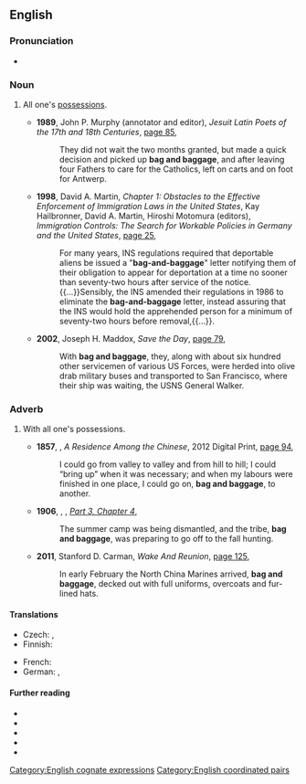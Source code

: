 ==English==

===Pronunciation===
* {{audio|en|en-au-bag and baggage.ogg|Audio (AU)}}

===Noun===
{{en-noun|-}}

# {{lb|en|chiefly|UK}} All one's [[possession]]s.
#* '''1989''', John P. Murphy (annotator and editor), ''Jesuit Latin Poets of the 17th and 18th Centuries'', [https://books.google.com.au/books?id=XSuCrI6lpxQC&pg=PA85&dq=%22bag+and+baggage%22&hl=en&sa=X&ved=0ahUKEwivueKHjfTVAhUKabwKHYW_C0IQ6AEIkQQwVQ#v=onepage&q=%22bag%20and%20baggage%22&f=false page 85],
#*: They did not wait the two months granted, but made a quick decision and picked up '''bag and baggage''', and after leaving four Fathers to care for the Catholics, left on carts and on foot for Antwerp.
#* '''1998''', David A. Martin, ''Chapter 1: Obstacles to the Effective Enforcement of Immigration Laws in the United States'', Kay Hailbronner, David A. Martin, Hiroshi Motomura (editors), ''Immigration Controls: The Search for Workable Policies in Germany and the United States'', [https://books.google.com.au/books?id=7tJoynDi5BsC&pg=PA25&dq=%22bag+and+baggage%22&hl=en&sa=X&ved=0ahUKEwivueKHjfTVAhUKabwKHYW_C0IQ6AEIPjAE#v=onepage&q=%22bag%20and%20baggage%22&f=false page 25],
#*: For many years, INS regulations required that deportable aliens be issued a "'''bag-and-baggage'''" letter notifying them of their obligation to appear for deportation at a time no sooner than seventy-two hours after service of the notice.{{...}}Sensibly, the INS amended their regulations in 1986 to eliminate the '''bag-and-baggage''' letter, instead assuring that the INS would hold the apprehended person for a minimum of seventy-two hours before removal,{{...}}.
#* '''2002''', Joseph H. Maddox, ''Save the Day'', [https://books.google.com.au/books?id=QjhB-UrhkB0C&pg=PA79&dq=%22bag+and+baggage%22&hl=en&sa=X&ved=0ahUKEwivueKHjfTVAhUKabwKHYW_C0IQ6AEI0gQwYA#v=onepage&q=%22bag%20and%20baggage%22&f=false page 79],
#*: With '''bag and baggage''', they, along with about six hundred other servicemen of various US Forces, were herded into olive drab military buses and transported to San Francisco, where their ship was waiting, the USNS General Walker.

===Adverb===
{{en-adv|-}}

# {{lb|en|chiefly|UK}} With all one's possessions.
#* '''1857''', {{w|Robert Fortune}}, ''A Residence Among the Chinese'', 2012 Digital Print, [https://books.google.com.au/books?id=KJrEles6-X0C&pg=PA94&dq=%22bag+and+baggage%22&hl=en&sa=X&ved=0ahUKEwivueKHjfTVAhUKabwKHYW_C0IQ6AEIiwMwPg#v=onepage&q=%22bag%20and%20baggage%22&f=false page 94],
#*: I could go from valley to valley and from hill to hill; I could “bring up” when it was necessary; and when my labours were finished in one place, I could go on, '''bag and baggage''', to another.
#* '''1906''', {{w|Jack London}}, ''{{w|White Fang}}'', ''[[s:White Fang/3.4|Part 3, Chapter 4]]'',
#*: The summer camp was being dismantled, and the tribe, '''bag and baggage''', was preparing to go off to the fall hunting.
#* '''2011''', Stanford D. Carman, ''Wake And Reunion'', [https://books.google.com.au/books?id=gSHLAQAAQBAJ&pg=PA125&dq=%22bag+and+baggage%22&hl=en&sa=X&ved=0ahUKEwivueKHjfTVAhUKabwKHYW_C0IQ6AEI_wEwJg#v=onepage&q=%22bag%20and%20baggage%22&f=false page 125],
#*: In early February the North China Marines arrived, '''bag and baggage''', decked out with full uniforms, overcoats and fur-lined hats.

====Translations====
{{trans-top|with all one's possessions}}
* Czech: {{t|cs|se vším všudy}}, {{t+|cs|sakumprásk}}
* Finnish: {{t-needed|fi}}
{{trans-mid}}
* French: {{t+|fr|avec armes et bagages}}
* German: {{t+|de|mit Sack und Pack}}, {{t+|de|mit Kind und Kegel}}
{{trans-bottom}}

====Further reading====
* {{R:Longman}}
* {{R:MWO}}
* {{R:Collins}}
* {{R:Lexico}}
* {{R:Macmillan|lang=UK}}

[[Category:English cognate expressions]]
[[Category:English coordinated pairs]]